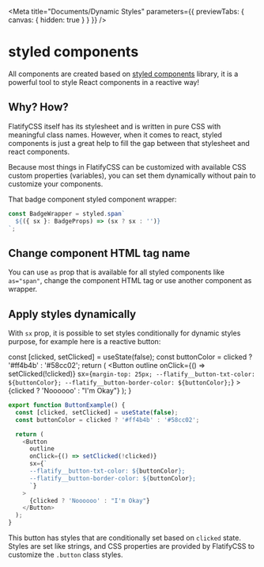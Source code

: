 
<Meta
  title="Documents/Dynamic Styles"
  parameters={{ previewTabs: { canvas: { hidden: true } } }}
/>

# styled components

<p class="component-doc-intro">
All components are created based on <a href="https://styled-components.com/" target="_blank">styled components</a> library, it is a powerful tool to style React components in a reactive way!
</p>
<div class="funky-spacer" />


## Why? How?

FlatifyCSS itself has its stylesheet and is written in pure CSS with meaningful class names. However, when it comes to react, styled components is just a great help to fill the gap between that stylesheet and react components.

Because most things in FlatifyCSS can be customized with available CSS custom properties (variables), you can set them dynamically without pain to customize your components.

That badge component styled component wrapper:

```js
const BadgeWrapper = styled.span`
  ${({ sx }: BadgeProps) => (sx ? sx : '')}
`;
```

## Change component HTML tag name

You can use `as` prop that is available for all styled components like `as="span"`, change the component HTML tag or use another component as wrapper.

<div class="funky-spacer-sm" />

## Apply styles dynamically

With `sx` prop, it is possible to set styles conditionally for dynamic styles purpose, for example here is a reactive button:

  const [clicked, setClicked] = useState(false);
  const buttonColor = clicked ? '#ff4b4b' : '#58cc02';
  return (
    <Button
      outline
      onClick={() => setClicked(!clicked)}
      sx={`
      margin-top: 25px;
      --flatify__button-txt-color: ${buttonColor};
      --flatify__button-border-color: ${buttonColor};
      `}
    >
      {clicked ? 'Noooooo' : "I'm Okay"}
    </Button>
  );
}

<ButtonExample />

```js
export function ButtonExample() {
  const [clicked, setClicked] = useState(false);
  const buttonColor = clicked ? '#ff4b4b' : '#58cc02';

  return (
    <Button
      outline
      onClick={() => setClicked(!clicked)}
      sx={`
      --flatify__button-txt-color: ${buttonColor};
      --flatify__button-border-color: ${buttonColor};
      `}
    >
      {clicked ? 'Noooooo' : "I'm Okay"}
    </Button>
  );
}
```

This button has styles that are conditionally set based on `clicked` state. Styles are set like strings, and CSS properties are provided by FlatifyCSS to customize the `.button` class styles.

